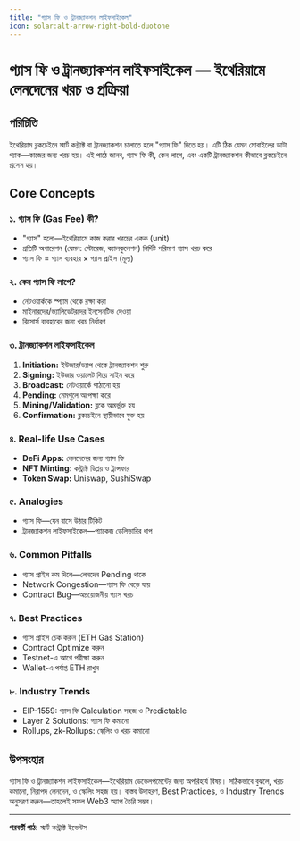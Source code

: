 ```yaml
---
title: "গ্যাস ফি ও ট্রানজ্যাকশন লাইফসাইকেল"
icon: solar:alt-arrow-right-bold-duotone
---
```


# গ্যাস ফি ও ট্রানজ্যাকশন লাইফসাইকেল — ইথেরিয়ামে লেনদেনের খরচ ও প্রক্রিয়া

## পরিচিতি

ইথেরিয়াম ব্লকচেইনে স্মার্ট কন্ট্রাক্ট বা ট্রানজ্যাকশন চালাতে হলে "গ্যাস ফি" দিতে হয়। এটি ঠিক যেমন মোবাইলের ডাটা প্যাক—কাজের জন্য খরচ হয়। এই পাঠে জানব, গ্যাস ফি কী, কেন লাগে, এবং একটি ট্রানজ্যাকশন কীভাবে ব্লকচেইনে প্রসেস হয়।

## Core Concepts

### ১. গ্যাস ফি (Gas Fee) কী?
- "গ্যাস" হলো—ইথেরিয়ামে কাজ করার খরচের একক (unit)
- প্রতিটি অপারেশন (যেমন: স্টোরেজ, ক্যালকুলেশন) নির্দিষ্ট পরিমাণ গ্যাস খরচ করে
- গ্যাস ফি = গ্যাস ব্যবহার × গ্যাস প্রাইস (মূল্য)

### ২. কেন গ্যাস ফি লাগে?
- নেটওয়ার্ককে স্প্যাম থেকে রক্ষা করা
- মাইনারদের/ভ্যালিডেটরদের ইনসেনটিভ দেওয়া
- রিসোর্স ব্যবহারের জন্য খরচ নির্ধারণ

### ৩. ট্রানজ্যাকশন লাইফসাইকেল
1. **Initiation:** ইউজার/ড্যাপ থেকে ট্রানজ্যাকশন শুরু
2. **Signing:** ইউজার ওয়ালেট দিয়ে সাইন করে
3. **Broadcast:** নেটওয়ার্কে পাঠানো হয়
4. **Pending:** মেমপুলে অপেক্ষা করে
5. **Mining/Validation:** ব্লকে অন্তর্ভুক্ত হয়
6. **Confirmation:** ব্লকচেইনে স্থায়ীভাবে যুক্ত হয়

### ৪. Real-life Use Cases
- **DeFi Apps:** লেনদেনের জন্য গ্যাস ফি
- **NFT Minting:** কন্ট্রাক্ট ডিপ্লয় ও ট্রান্সফার
- **Token Swap:** Uniswap, SushiSwap

### ৫. Analogies
- গ্যাস ফি—যেন বাসে উঠার টিকিট
- ট্রানজ্যাকশন লাইফসাইকেল—প্যাকেজ ডেলিভারির ধাপ

### ৬. Common Pitfalls
- গ্যাস প্রাইস কম দিলে—লেনদেন Pending থাকে
- Network Congestion—গ্যাস ফি বেড়ে যায়
- Contract Bug—অপ্রয়োজনীয় গ্যাস খরচ

### ৭. Best Practices
- গ্যাস প্রাইস চেক করুন (ETH Gas Station)
- Contract Optimize করুন
- Testnet-এ আগে পরীক্ষা করুন
- Wallet-এ পর্যাপ্ত ETH রাখুন

### ৮. Industry Trends
- EIP-1559: গ্যাস ফি Calculation সহজ ও Predictable
- Layer 2 Solutions: গ্যাস ফি কমানো
- Rollups, zk-Rollups: স্কেলিং ও খরচ কমানো

## উপসংহার

গ্যাস ফি ও ট্রানজ্যাকশন লাইফসাইকেল—ইথেরিয়াম ডেভেলপমেন্টের জন্য অপরিহার্য বিষয়। সঠিকভাবে বুঝলে, খরচ কমানো, নিরাপদ লেনদেন, ও স্কেলিং সহজ হয়। বাস্তব উদাহরণ, Best Practices, ও Industry Trends অনুসরণ করুন—তাহলেই সফল Web3 অ্যাপ তৈরি সম্ভব।

---

**পরবর্তী পাঠ:** স্মার্ট কন্ট্রাক্ট ইভেন্টস
